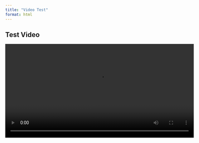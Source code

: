 ```yaml
---
title: "Video Test"
format: html
---
```


## Test Video

<video width="600" controls>
  <source src="/assets/test.mp4" type="video/mp4">
  Your browser does not support the video tag.
</video>